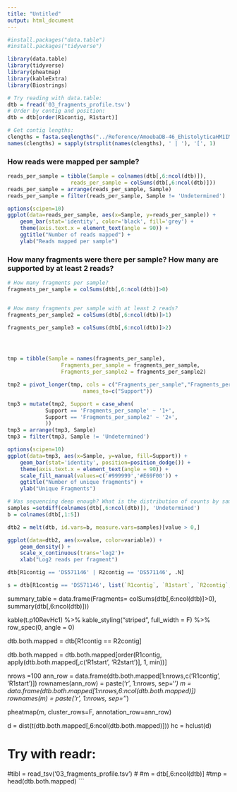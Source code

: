 ```yaml
---
title: "Untitled"
output: html_document
---
```


```r
#install.packages("data.table")
#install.packages("tidyverse")

library(data.table)
library(tidyverse)
library(pheatmap)
library(kableExtra)
library(Biostrings)

```


```r

# Try reading with data.table:
dtb = fread('03_fragments_profile.tsv')
# Order by contig and position:
dtb = dtb[order(R1contig, R1start)]

# Get contig lengths:
clengths = fasta.seqlengths("../Reference/AmoebaDB-46_EhistolyticaHM1IMSS_Genome.fasta")
names(clengths) = sapply(strsplit(names(clengths), ' | '), '[', 1)


```

### How reads were mapped per sample?
```r
reads_per_sample = tibble(Sample = colnames(dtb[,6:ncol(dtb)]),
                    reads_per_sample = colSums(dtb[,6:ncol(dtb)]))
reads_per_sample = arrange(reads_per_sample, Sample)
reads_per_sample = filter(reads_per_sample, Sample != 'Undetermined')

options(scipen=10)
ggplot(data=reads_per_sample, aes(x=Sample, y=reads_per_sample)) +
    geom_bar(stat='identity', color='black', fill='grey') +
    theme(axis.text.x = element_text(angle = 90)) +
    ggtitle("Number of reads mapped") +
    ylab("Reads mapped per sample")

```


### How many fragments were there per sample? How many are supported by at least 2 reads?
```r
# How many fragments per sample?
fragments_per_sample = colSums(dtb[,6:ncol(dtb)]>0)


# How many fragments per sample with at least 2 reads?
fragments_per_sample2 = colSums(dtb[,6:ncol(dtb)]>1)

fragments_per_sample3 = colSums(dtb[,6:ncol(dtb)]>2)




tmp = tibble(Sample = names(fragments_per_sample),
                 Fragments_per_sample = fragments_per_sample, 
                 Fragments_per_sample2 = fragments_per_sample2)

tmp2 = pivot_longer(tmp, cols = c("Fragments_per_sample","Fragments_per_sample2"),
                        names_to=c("Support"))

tmp3 = mutate(tmp2, Support = case_when(
            Support == 'Fragments_per_sample' ~ '1+',
            Support == 'Fragments_per_sample2' ~ '2+',
            ))
tmp3 = arrange(tmp3, Sample)
tmp3 = filter(tmp3, Sample != 'Undetermined')

options(scipen=10)
ggplot(data=tmp3, aes(x=Sample, y=value, fill=Support)) +
    geom_bar(stat='identity', position=position_dodge()) +
    theme(axis.text.x = element_text(angle = 90)) +
    scale_fill_manual(values=c('#999999','#E69F00')) +
    ggtitle("Number of unique fragments") +
    ylab("Unique Fragments")

```

```r
# Was sequencing deep enough? What is the distribution of counts by sample (discarding 0's):
samples =setdiff(colnames(dtb[,6:ncol(dtb)]), 'Undetermined')
b = colnames(dtb[,1:5])

dtb2 = melt(dtb, id.vars=b, measure.vars=samples)[value > 0,]

ggplot(data=dtb2, aes(x=value, color=variable)) +
    geom_density() + 
    scale_x_continuous(trans='log2')+
    xlab("Log2 reads per fragment")

```


```r
dtb[R1contig == 'DS571146' | R2contig == 'DS571146', .N]


```


```r
s = dtb[R1contig == 'DS571146', list(`R1contig`, `R1start`, `R2contig`, `R2start`, `orientation`, `gLibA-A5`)][`gLibA-A5`>0]


```



summary_table = data.frame(Fragments= colSums(dtb[,6:ncol(dtb)]>0),
                            summary(dtb[,6:ncol(dtb)]))



kable(t.p10RevHc1) %>%
  kable_styling("striped", full_width = F) %>%
  row_spec(0, angle = 0)


dtb.both.mapped = dtb[R1contig == R2contig]

dtb.both.mapped = dtb.both.mapped[order(R1contig, apply(dtb.both.mapped[,c('R1start', 'R2start')], 1, min))]

nrows =100
ann_row = data.frame(dtb.both.mapped[1:nrows,c('R1contig', 'R1start')])
rownames(ann_row) = paste('r', 1:nrows, sep='_')
m = data.frame(dtb.both.mapped[1:nrows,6:ncol(dtb.both.mapped)])
rownames(m) = paste('r', 1:nrows, sep='_')

pheatmap(m, cluster_rows=F, annotation_row=ann_row)

d = dist(t(dtb.both.mapped[,6:ncol(dtb.both.mapped)]))
hc = hclust(d)

# Try with readr:
#tibl = read_tsv('03_fragments_profile.tsv')
# 
#m = dtb[,6:ncol(dtb)]
#tmp = head(dtb.both.mapped)
```